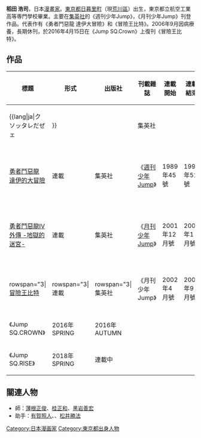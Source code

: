 {{japanese|japanese=稲田 浩司|kana=いなだ こうじ|romaji=Inada Kōji}}{{漫畫}}
'''稻田 浩司'''{{BD|1964年|3月14日}}，日本[[漫畫家|漫畫家]]。[[東京都|東京都]][[日暮里町|日暮里町]]（現[[荒川區|荒川區]]）出生，東京都立航空工業高等専門學校畢業。主要在[[集英社|集英社]]的《週刊少年Jump》，《月刊少年Jump》刊登作品。代表作有《勇者鬥惡龍 達伊大冒險》和《冒險王比特》。2006年9月因病療養，長期休刊，於2016年4月15日在《Jump SQ.Crown》上復刊《冒險王比特》。

==作品==
{| class="wikitable"
|-
! 標題 !! 形式 !! 出版社 !!  刊載雜誌 !! 連載開始 !! 連載結束 !!備註 
|-
| {{lang|ja|クソッタレだぜェ!!}} ||  || 集英社 || ||  ||  || 
|-
| [[勇者鬥惡龍_達伊的大冒險|勇者鬥惡龍 達伊的大冒險]] || 連載 || 集英社 || 《[[週刊少年Jump|週刊少年Jump]]》|| 1989年45號 || 1996年52號 || 原作：三條陸<br />作畫：[[稻田浩司|稻田浩司]]<br />監修：[[堀井雄二|堀井雄二]]
|-
| [[勇者鬥惡龍IV外傳_-地獄的迷宮-|勇者鬥惡龍IV外傳 -地獄的迷宮-]] || 連載 || 集英社 || 《[[月刊少年Jump|月刊少年Jump]]》|| 2001年12月號|| 2002年1月號 || 原作：三條陸<br />作畫：[[稻田浩司|稻田浩司]]<br />監修：[[堀井雄二|堀井雄二]]
|-
|  rowspan="3|[[冒險王比特|冒險王比特]] || rowspan="3|連載 || rowspan="3|集英社 || 《月刊少年Jump》 || 2002年4月號 || 2006年9月號 ||  rowspan="3|原作：三條陸<br />作畫：稻田浩司
|-
| 《Jump SQ.CROWN》 ||  2016年SPRING || 2016年AUTUMN
|-
|《Jump SQ.RISE》 || 2018年SPRING || 連載中
|}

==關連人物==
*師：[[薄根正俊|薄根正俊]]、[[桂正和|桂正和]]、[[黑岩善宏|黑岩善宏]]
*助手：[[有賀照人|有賀照人]]、{{link-ja|臼田京介|うすた京介}}、[[松井勝法|松井勝法]]

{{Authority control}}
{{Japanese cartoonist-stub}}
{{DEFAULTSORT:Inada Koji}}
[[Category:日本漫画家|Category:日本漫画家]]
[[Category:東京都出身人物|Category:東京都出身人物]]